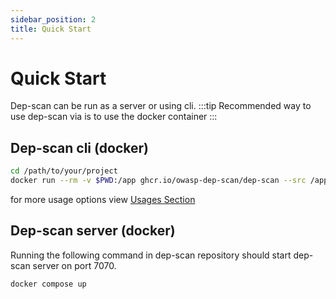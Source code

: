 ```yaml
---
sidebar_position: 2
title: Quick Start
---
```

# Quick Start

Dep-scan can be run as a server or using cli. 
:::tip
Recommended way to use dep-scan via is to use the docker container
:::

## Dep-scan cli (docker)

```bash
cd /path/to/your/project
docker run --rm -v $PWD:/app ghcr.io/owasp-dep-scan/dep-scan --src /app --reports-dir /app/reports
```

for more usage options view [Usages Section](cli-usage#scanning-projects-locally-docker-container)

## Dep-scan server (docker)

Running the following command in dep-scan repository should start dep-scan server on port 7070.
```bash
docker compose up
```


